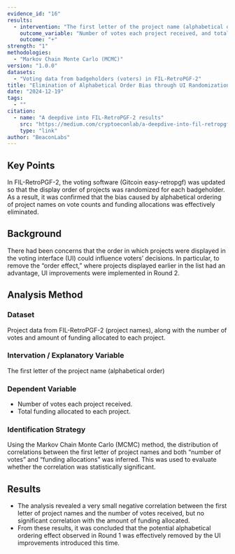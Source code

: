 ```yaml
---
evidence_id: "16"
results:
  - intervention: "The first letter of the project name (alphabetical order)"
    outcome_variable: "Number of votes each project received, and total funding allocated to each project"
    outcome: "+"
strength: "1"
methodologies:
  - "Markov Chain Monte Carlo (MCMC)"
version: "1.0.0"
datasets:
  - "Voting data from badgeholders (voters) in FIL-RetroPGF-2"
title: "Elimination of Alphabetical Order Bias through UI Randomization"
date: "2024-12-19"
tags:
  - ""
citation:
  - name: "A deepdive into FIL-RetroPGF-2 results"
    src: "https://medium.com/cryptoeconlab/a-deepdive-into-fil-retropgf-2-results-880234699fe4"
    type: "link"
author: "BeaconLabs"
---
```


## Key Points

In FIL-RetroPGF-2, the voting software (Gitcoin easy-retropgf) was updated so that the display order of projects was randomized for each badgeholder. As a result, it was confirmed that the bias caused by alphabetical ordering of project names on vote counts and funding allocations was effectively eliminated.

## Background

There had been concerns that the order in which projects were displayed in the voting interface (UI) could influence voters’ decisions. In particular, to remove the “order effect,” where projects displayed earlier in the list had an advantage, UI improvements were implemented in Round 2.

## Analysis Method

### Dataset

Project data from FIL-RetroPGF-2 (project names), along with the number of votes and amount of funding allocated to each project.

### Intervation / Explanatory Variable

The first letter of the project name (alphabetical order)

### Dependent Variable

- Number of votes each project received.
- Total funding allocated to each project.

### Identification Strategy

Using the Markov Chain Monte Carlo (MCMC) method, the distribution of correlations between the first letter of project names and both “number of votes” and “funding allocations” was inferred. This was used to evaluate whether the correlation was statistically significant.

## Results

- The analysis revealed a very small negative correlation between the first letter of project names and the number of votes received, but no significant correlation with the amount of funding allocated.
- From these results, it was concluded that the potential alphabetical ordering effect observed in Round 1 was effectively removed by the UI improvements introduced this time.
